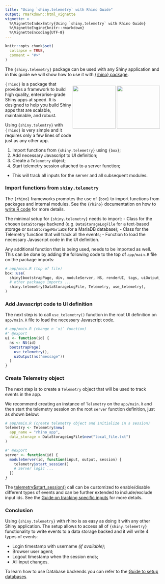 ```yaml
---
title: "Using `shiny.telemetry` with Rhino Guide"
output: rmarkdown::html_vignette
vignette: >
  %\VignetteIndexEntry{Using `shiny.telemetry` with Rhino Guide}
  %\VignetteEngine{knitr::rmarkdown}
  %\VignetteEncoding{UTF-8}
---
```


```r
knitr::opts_chunk$set(
  collapse = TRUE,
  comment = "#>"
)
```

The `{shiny.telemetry}` package can be used with any Shiny application and in this guide we will show how to use it with [{rhino} package](https://appsilon.github.io/rhino/).

<div style="float: right;">
<a href="https://appsilon.github.io/rhino/" target="_blank"><img src="https://appsilon.github.io/rhino/reference/figures/rhino.png" style="height: 140px;" /></a>
<a href="https://appsilon.github.io/shiny.telemetry/"><img src="https://appsilon.github.io/shiny.telemetry/reference/figures/shiny-telemetry.png" style="height: 140px;" /></a>
</div>

`{rhino}` is a package that provides a framework to build high quality, enterprise-grade Shiny apps at speed.
It is designed to help you build Shiny apps that are scalable, maintainable, and robust.

Using `{shiny.telemtry}` with `{rhino}` is very simple and it requires only a few lines of code just as any other app.

1. Import functions from `{shiny.telemetry}` using `{box}`;
1. Add necessary Javascript to UI definition;
1. Create a `Telemetry` object;
1. Start telemetry session attached to a server function;
  - This will track all inputs for the server and all subsequent modules.

### Import functions from `shiny.telemetry`

The `{rhino}` frameworks promotes the use of `{box}` to import functions from packages and internal modules.
See the `{rhino}` documentation on how to [write R code](https://appsilon.github.io/rhino/articles/how-to/write-r-code.html) for more details.

The minimal setup for `{shiny.telemetry}` needs to import:
- Class for the chosen `DataStorage` backend (e.g. `DataStorageLogFile` for a text-based storage or `DataStorageMariaDB` for a MariaDB database);
- Class for the Telemetry function that will track all the events;
- Function to load the necessary Javascript code in the UI definition.

Any additional function that is being used, needs to be imported as well.
This can be done by adding the following code to the top of `app/main.R` file on the package imports:

```r
# app/main.R (top of file)
box::use(
  shiny[bootstrapPage, div, moduleServer, NS, renderUI, tags, uiOutput, textInput],
  # other packaage imports ...
  shiny.telemetry[DataStorageLogFile, Telemetry, use_telemetry],
)
```

### Add Javascript code to UI definition

The next step is to call `use_telemetry()` function in the root UI definition on `app/main.R` file to load the necessary Javascript code.

```r
# app/main.R (change n `ui` function)
#' @export
ui <- function(id) {
  ns <- NS(id)
  bootstrapPage(
    use_telemetry(),
    uiOutput(ns("message"))
  )
}
```

### Create Telemetry object

The next step is to create a `Telemetry` object that will be used to track events in the app.

We recommend creating an instance of `Telemetry` on the `app/main.R` and then start the telemetry session on the root `server` function definition, just as shown below:

```r
# app/main.R (create telemetry object and initialize in a session)
telemetry <- Telemetry$new(
  app_name = "rhino_app",
  data_storage = DataStorageLogFile$new("local_file.txt")
)

#' @export
server <- function(id) {
  moduleServer(id, function(input, output, session) {
    telemetry$start_session()
    # Server logic ...
  })
}
```

The [telemetry$start_session()](https://appsilon.github.io/shiny.telemetry/reference/Telemetry.html#method-Telemetry-start_session) call can be customized to enable/disable different types of events and can be further extended to include/exclude input ids. See the [Guide on tracking specific inputs](tracking-specific-input-id) for more details.

### Conclusion

Using `{shiny.telemetry}` with rhino is as easy as doing it with any other Shiny application.
The setup allows to access all of `{shiny.telemetry}` functionality to write events to a data storage backed and it will write 4 types of events:

- Login timestamp with username _(if available)_;
- Browser user agent;
- Logout timestamp when the session ends;
- All input changes.

To learn how to use Database backends you can refer to the [Guide to setup databases](https://appsilon.github.io/shiny.telemetry/articles/shiny-telemetry-databases.html).
